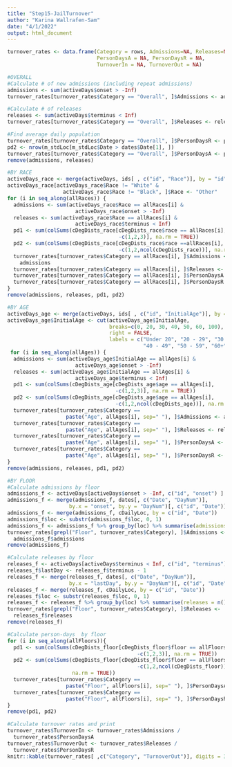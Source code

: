 ```yaml
---
title: "Step15-JailTurnover"
author: "Karina Wallrafen-Sam"
date: "4/1/2022"
output: html_document
---
```


```r
turnover_rates <- data.frame(Category = rows, Admissions=NA, Releases=NA, 
                             PersonDaysA = NA, PersonDaysR = NA,
                             TurnoverIn = NA, TurnoverOut = NA)

#OVERALL
#Calculate # of new admissions (including repeat admissions)
admissions <- sum(activeDays$onset > -Inf)
turnover_rates[turnover_rates$Category == "Overall", ]$Admissions <- admissions

#Calculate # of releases
releases <- sum(activeDays$terminus < Inf)
turnover_rates[turnover_rates$Category == "Overall", ]$Releases <- releases

#Find average daily population
turnover_rates[turnover_rates$Category == "Overall", ]$PersonDaysR <- pd
pd2 <- nrow(m_stdLoc[m_stdLoc$Date > dates$Date[1], ])
turnover_rates[turnover_rates$Category == "Overall", ]$PersonDaysA <- pd2
remove(admissions, releases)

#BY RACE
activeDays_race <- merge(activeDays, ids[ , c("id", "Race")], by = "id")
activeDays_race[activeDays_race$Race != "White" & 
                  activeDays_race$Race != "Black", ]$Race <- "Other"
for (i in seq_along(allRaces)) {
  admissions <- sum(activeDays_race$Race == allRaces[i] & 
                      activeDays_race$onset > -Inf)
  releases <- sum(activeDays_race$Race == allRaces[i] & 
                      activeDays_race$terminus < Inf)
  pd1 <- sum(colSums(cDegDists_race[cDegDists_race$race == allRaces[i],
                                    -c(1,2,3)], na.rm = TRUE))
  pd2 <- sum(colSums(cDegDists_race[cDegDists_race$race ==allRaces[i],
                                    -c(1,2,ncol(cDegDists_race))], na.rm = TRUE))
  turnover_rates[turnover_rates$Category == allRaces[i], ]$Admissions <- 
    admissions
  turnover_rates[turnover_rates$Category == allRaces[i], ]$Releases <- releases
  turnover_rates[turnover_rates$Category == allRaces[i], ]$PersonDaysA <- pd1
  turnover_rates[turnover_rates$Category == allRaces[i], ]$PersonDaysR <- pd2
}
remove(admissions, releases, pd1, pd2)

#BY AGE
activeDays_age <- merge(activeDays, ids[ , c("id", "InitialAge")], by = "id")
activeDays_age$InitialAge <- cut(activeDays_age$InitialAge, 
                                 breaks=c(0, 20, 30, 40, 50, 60, 100), 
                                 right = FALSE, 
                                 labels = c("Under 20", "20 - 29", "30 - 39", 
                                            "40 - 49", "50 - 59", "60+"))
 for (i in seq_along(allAges)) {
  admissions <- sum(activeDays_age$InitialAge == allAges[i] & 
                      activeDays_age$onset > -Inf)
  releases <- sum(activeDays_age$InitialAge == allAges[i] & 
                      activeDays_age$terminus < Inf)
  pd1 <- sum(colSums(cDegDists_age[cDegDists_age$age == allAges[i],
                                   -c(1,2,3)], na.rm = TRUE))
  pd2 <- sum(colSums(cDegDists_age[cDegDists_age$age == allAges[i],
                                   -c(1,2,ncol(cDegDists_age))], na.rm = TRUE))
  turnover_rates[turnover_rates$Category == 
                   paste("Age", allAges[i], sep=" "), ]$Admissions <- admissions
  turnover_rates[turnover_rates$Category == 
                   paste("Age", allAges[i], sep=" "), ]$Releases <- releases
  turnover_rates[turnover_rates$Category == 
                   paste("Age", allAges[i], sep=" "), ]$PersonDaysA <- pd1
  turnover_rates[turnover_rates$Category == 
                   paste("Age", allAges[i], sep=" "), ]$PersonDaysR <- pd2
}
remove(admissions, releases, pd1, pd2)

#BY FLOOR
#Calculate admissions by floor
admissions_f <- activeDays[activeDays$onset > -Inf, c("id", "onset") ]
admissions_f <- merge(admissions_f, dates[, c("Date", "DayNum")], 
                    by.x = "onset", by.y = "DayNum")[, c("id", "Date")]
admissions_f <- merge(admissions_f, cDailyLoc, by = c("id", "Date"))
admissions_f$loc <- substr(admissions_f$loc, 0, 1)
admissions_f <- admissions_f %>% group_by(loc) %>% summarise(admissions = n())
turnover_rates[grepl("Floor", turnover_rates$Category), ]$Admissions <- 
  admissions_f$admissions
remove(admissions_f)

#Calculate releases by floor
releases_f <- activeDays[activeDays$terminus < Inf, c("id", "terminus") ]
releases_f$lastDay <- releases_f$terminus - 1 
releases_f <- merge(releases_f, dates[, c("Date", "DayNum")], 
                    by.x = "lastDay", by.y = "DayNum")[, c("id", "Date")]
releases_f <- merge(releases_f, cDailyLoc, by = c("id", "Date"))
releases_f$loc <- substr(releases_f$loc, 0, 1)
releases_f <- releases_f %>% group_by(loc) %>% summarise(releases = n())
turnover_rates[grepl("Floor", turnover_rates$Category), ]$Releases <- 
  releases_f$releases
remove(releases_f)

#Calculate person-days  by floor
for (i in seq_along(allFloors)){
  pd1 <- sum(colSums(cDegDists_floor[cDegDists_floor$floor == allFloors[i], 
                                          -c(1,2,3)], na.rm = TRUE))
  pd2 <- sum(colSums(cDegDists_floor[cDegDists_floor$floor == allFloors[i], 
                                          -c(1,2,ncol(cDegDists_floor))], 
                     na.rm = TRUE))
  turnover_rates[turnover_rates$Category == 
                   paste("Floor", allFloors[i], sep=" "), ]$PersonDaysA <- pd1
  turnover_rates[turnover_rates$Category == 
                   paste("Floor", allFloors[i], sep=" "), ]$PersonDaysR <- pd2
}
remove(pd1, pd2)

#Calculate turnover rates and print
turnover_rates$TurnoverIn <- turnover_rates$Admissions / 
  turnover_rates$PersonDaysA
turnover_rates$TurnoverOut <- turnover_rates$Releases / 
  turnover_rates$PersonDaysR 
knitr::kable(turnover_rates[ ,c("Category", "TurnoverOut")], digits = 3)
```
